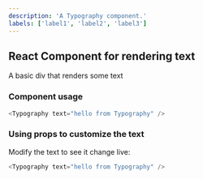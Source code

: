 ```yaml
---
description: 'A Typography component.'
labels: ['label1', 'label2', 'label3']
---
```



## React Component for rendering text

A basic div that renders some text

### Component usage
```js
<Typography text="hello from Typography" />
```

### Using props to customize the text

Modify the text to see it change live:
```js live
<Typography text="hello from Typography" />
```
